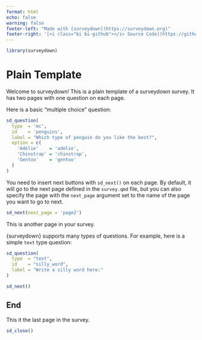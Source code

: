 ```yaml
---
format: html
echo: false
warning: false
footer-left: "Made with [surveydown](https://surveydown.org)"
footer-right: '[<i class="bi bi-github"></i> Source Code](https://github.com/surveydown-dev/templates)'
---
```


```r
library(surveydown)
```

::: {.sd_page id=welcome}

# Plain Template

Welcome to surveydown! This is a plain template of a surveydown survey. It has two pages with one question on each page.

Here is a basic "multiple choice" question:

```r
sd_question(
  type  = 'mc',
  id    = 'penguins',
  label = "Which type of penguin do you like the best?",
  option = c(
    'Adélie'    = 'adelie',
    'Chinstrap' = 'chinstrap',
    'Gentoo'    = 'gentoo'
  )
)
```

You need to insert next buttons with `sd_next()` on each page. By default, it will go to the next page defined in the `survey.qmd` file, but you can also specify the page with the `next_page` argument set to the name of the page you want to go to next.

```r
sd_next(next_page = 'page2')
```

:::

::: {.sd_page id=page2}

This is another page in your survey.

{surveydown} supports many types of questions. For example, here is a simple `text` type question:

```r
sd_question(
  type  = "text",
  id    = "silly_word",
  label = "Write a silly word here:"
)

sd_next()
```

:::

::: {.sd_page id=end}

## End

This it the last page in the survey.

```r
sd_close()
```

:::
